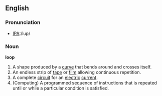 ==English==

===Pronunciation===
*[[w:International Phonetic Alphabet|IPA]]:/lup/

===Noun===
'''loop'''
# A shape produced by a [[curve]] that bends around and crosses itself.
# An endless strip of [[tape]] or [[film]] allowing continuous repetition.
# A complete [[circuit]] for an [[electric]] [[current]].
# (Computing) A programmed sequence of instructions that is repeated until or while a particular condition is satisfied.